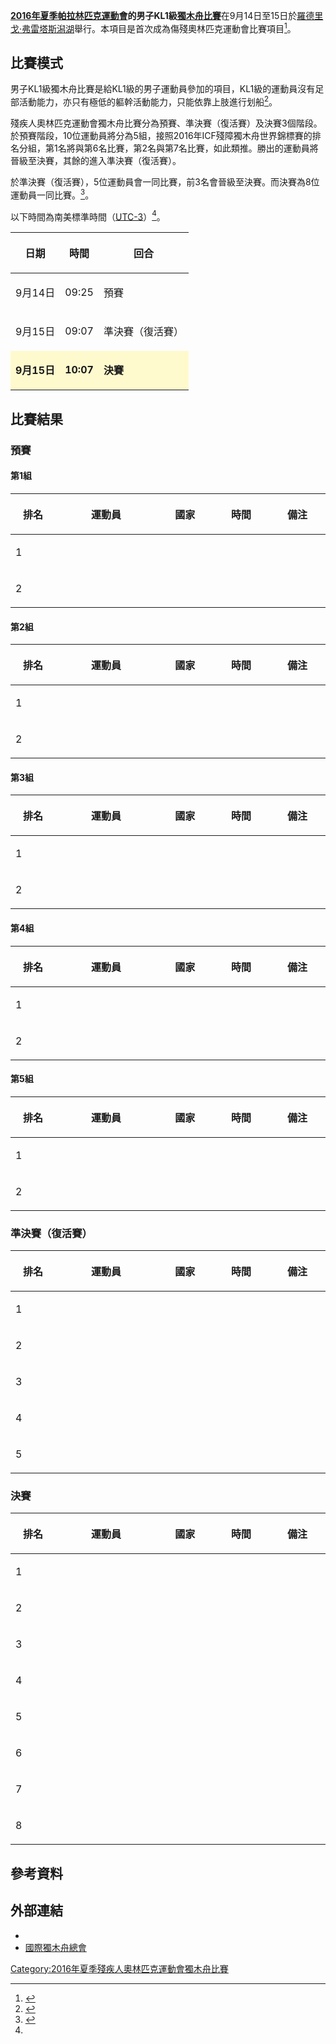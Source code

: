 {{noteTA|G1=Sports}}
{{Infobox Paralympic event
| event       = 男子KL1級獨木舟
| games       = 2016年夏季
| image       = [[File:Paracanoe_pictogram_(Paralympics).svg|120px]]
| caption     = 
| venue       = [[羅德里戈·弗雷塔斯潟湖|羅德里戈·弗雷塔斯潟湖]]
| dates       = 9月14日至15日
| competitors = 10
| nations     = 10
| gold        =  
| goldNPC     =  
| silver      =  
| silverNPC   =  
| bronze      =  
| bronzeNPC   =  
| prev        = 
| next        = [[2020年夏季殘疾人奧林匹克運動會男子KL1級獨木舟比賽|2020]]
}}
{{2016年夏季殘疾人奧林匹克運動會獨木舟比賽}}
'''[[2016年夏季帕拉林匹克運動會|2016年夏季帕拉林匹克運動會]]的男子KL1級[[2016年夏季殘疾人奧林匹克運動會獨木舟比賽|獨木舟比賽]]'''在9月14日至15日於[[羅德里戈·弗雷塔斯潟湖|羅德里戈·弗雷塔斯潟湖]]舉行。本項目是首次成為傷殘奧林匹克運動會比賽項目<ref name=official>{{cite web|title=Paralympic Canoe Sprint|url=https://www.rio2016.com/en/paralympics/canoe-sprint/|website=Rio 2016 Summer Paralympics|accessdate=2016-08-30|archive-date=2016-08-28|archive-url=https://web.archive.org/web/20160828184847/https://www.rio2016.com/en/paralympics/canoe-sprint|dead-url=no}}</ref>。

== 比賽模式 ==
男子KL1級獨木舟比賽是給KL1級的男子運動員參加的項目，KL1級的運動員沒有足部活動能力，亦只有極低的軀幹活動能力，只能依靠上肢進行划船<ref name=classify>{{Cite web |url=https://www.paralympic.org/sites/default/files/document/150915170806821_2015_09_15%2BExplanatory%2Bguide%2BClassification_summer%2BFINAL%2B_5.pdf |title=Explanatory guide to Paralympic classification |accessdate=2016-08-31 |archive-date=2016-08-27 |archive-url=https://web.archive.org/web/20160827205502/https://www.paralympic.org/sites/default/files/document/150915170806821_2015_09_15%2BExplanatory%2Bguide%2BClassification_summer%2BFINAL%2B_5.pdf |dead-url=no }}</ref>。

殘疾人奧林匹克運動會獨木舟比賽分為預賽、準決賽（復活賽）及決賽3個階段。於預賽階段，10位運動員將分為5組，接照2016年ICF殘障獨木舟世界錦標賽的排名分組，第1名將與第6名比賽，第2名與第7名比賽，如此類推。勝出的運動員將晉級至決賽，其餘的進入準決賽（復活賽）。

於準決賽（復活賽），5位運動員會一同比賽，前3名會晉級至決賽。而決賽為8位運動員一同比賽。<ref name=explanation>{{Cite web |url=http://www.paralimpicos.es/publicacion/ficheros/Paralympic%20Explanatory%20Guide%20_%20Canoe.pdf |title=Canoe Explanatory Guide |accessdate=2016-08-31 |archive-date=2016-09-13 |archive-url=https://web.archive.org/web/20160913085301/http://www.paralimpicos.es/publicacion/ficheros/Paralympic%20Explanatory%20Guide%20_%20Canoe.pdf |dead-url=yes }}</ref>。

以下時間為南美標準時間（[[UTC-3|UTC-3]]）<ref name=explanation/>。
{| class="wikitable" style="text-align:center" width=400px
! 日期
! 時間
! 回合
|-
| 9月14日 || 09:25 || 預賽
|-
| 9月15日 || 09:07 || 準決賽（復活賽）
|-
|style=background:lemonchiffon| '''9月15日''' ||style=background:lemonchiffon| '''10:07''' || style=background:lemonchiffon| '''決賽''' 
|}

== 比賽結果 ==
=== 預賽 ===
==== 第1組 ====
{| class="wikitable" style="text-align:center; width:800px;"
|-
!width="60"| 排名
!width="160"| 運動員
!width="80"| 國家
!width="80"| 時間
!width="80"| 備注
|-
| 1 ||align=left|  ||align=left|  ||  || 
|-
| 2 ||align=left|  ||align=left|  ||  || 
|}
==== 第2組 ====
{| class="wikitable" style="text-align:center; width:800px;"
|-
!width="60"| 排名
!width="160"| 運動員
!width="80"| 國家
!width="80"| 時間
!width="80"| 備注
|-
| 1 ||align=left|  ||align=left|  ||  || 
|-
| 2 ||align=left|  ||align=left|  ||  || 
|}
==== 第3組 ====
{| class="wikitable" style="text-align:center; width:800px;"
|-
!width="60"| 排名
!width="160"| 運動員
!width="80"| 國家
!width="80"| 時間
!width="80"| 備注
|-
| 1 ||align=left|  ||align=left|  ||  || 
|-
| 2 ||align=left|  ||align=left|  ||  || 
|}
==== 第4組 ====
{| class="wikitable" style="text-align:center; width:800px;"
|-
!width="60"| 排名
!width="160"| 運動員
!width="80"| 國家
!width="80"| 時間
!width="80"| 備注
|-
| 1 ||align=left|  ||align=left|  ||  || 
|-
| 2 ||align=left|  ||align=left|  ||  || 
|}
==== 第5組 ====
{| class="wikitable" style="text-align:center; width:800px;"
|-
!width="60"| 排名
!width="160"| 運動員
!width="80"| 國家
!width="80"| 時間
!width="80"| 備注
|-
| 1 ||align=left|  ||align=left|  ||  || 
|-
| 2 ||align=left|  ||align=left|  ||  || 
|}
=== 準決賽（復活賽） ===
{| class="wikitable" style="text-align:center; width:800px;"
|-
!width="60"| 排名
!width="160"| 運動員
!width="80"| 國家
!width="80"| 時間
!width="80"| 備注
|-
| 1 ||align=left|  ||align=left|  ||  || 
|-
| 2 ||align=left|  ||align=left|  ||  || 
|-
| 3 ||align=left|  ||align=left|  ||  || 
|-
| 4 ||align=left|  ||align=left|  ||  || 
|-
| 5 ||align=left|  ||align=left|  ||  || 
|}
=== 決賽 ===
{| class="wikitable" style="text-align:center; width:800px;"
|-
!width="60"| 排名
!width="160"| 運動員
!width="80"| 國家
!width="80"| 時間
!width="80"| 備注
|-
| 1 ||align=left|  ||align=left|  ||  || 
|-
| 2 ||align=left|  ||align=left|  ||  || 
|-
| 3 ||align=left|  ||align=left|  ||  || 
|-
| 4 ||align=left|  ||align=left|  ||  || 
|-
| 5 ||align=left|  ||align=left|  ||  || 
|-
| 6 ||align=left|  ||align=left|  ||  || 
|-
| 7 ||align=left|  ||align=left|  ||  || 
|-
| 8 ||align=left|  ||align=left|  ||  || 
|}

== 參考資料 ==
{{reflist}}

== 外部連結 ==
* {{Official|https://www.rio2016.com/en/paralympics/canoe-sprint}}{{pt}}{{en}}{{es}}{{fr}}
* [http://www.canoeicf.com/ 國際獨木舟總會]{{Wayback|url=http://www.canoeicf.com/ |date=20100215014924 }}{{en}}

[[Category:2016年夏季殘疾人奧林匹克運動會獨木舟比賽|Category:2016年夏季殘疾人奧林匹克運動會獨木舟比賽]]